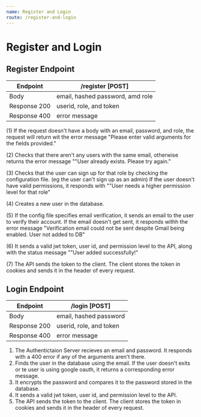 ```yaml
---
name: Register and Login
route: /register-and-login
---
```


# Register and Login

## Register Endpoint

| Endpoint | /register [POST] |
| ------ | ----------- |
| Body   | email, hashed password, amd role |
| Response 200 | userid, role, and token |
| Response 400 | error message |

(1) If the request doesn't have a body with an email, password, and role, the request will return wit the error message "Please enter valid arguments for the fields provided."

(2) Checks that there aren't any users with the same email, otherwise returns the error message ""User already exists. Please try again." 

(3) Checks that the user can sign up for that role by checking the configuration file. (eg the user can't sign up as an admin) If the user doesn't have valid permissions, it responds with ""User needs a higher permission level for that role"

(4) Creates a new user in the database. 

(5) If the config file specifies email verification, it sends an email to the user to verify their account. If the email doesn't get sent, it responds withh the error message "Verification email could not be sent despite Gmail being enabled. User not added to DB"

(6) It sends a valid jwt token, user id, and permission level to the API, along with the status message ""User added successfully!"

(7) The API sends the token to the client. The client stores the token in cookies and sends it in the header of every request. 


## Login Endpoint

| Endpoint | /login [POST] |
| ------ | ----------- |
| Body   | email, hashed password |
| Response 200 | userid, role, and token |
| Response 400 | error message |

1. The Authentictaion Server recieves an email and password.  It responds with a 400 error if any of the arguments aren't there. 
2. Finds the user in the database using the email. If the user doesn't exits or te user is using google oauth, it returns a corresponding error message. 
3. It encrypts the password and compares it to the password stored in the database. 
4. It sends a valid jwt token, user id, and permission level to the API. 
5. The API sends the token to the client. The client stores the token in cookies and sends it in the header of every request. 



